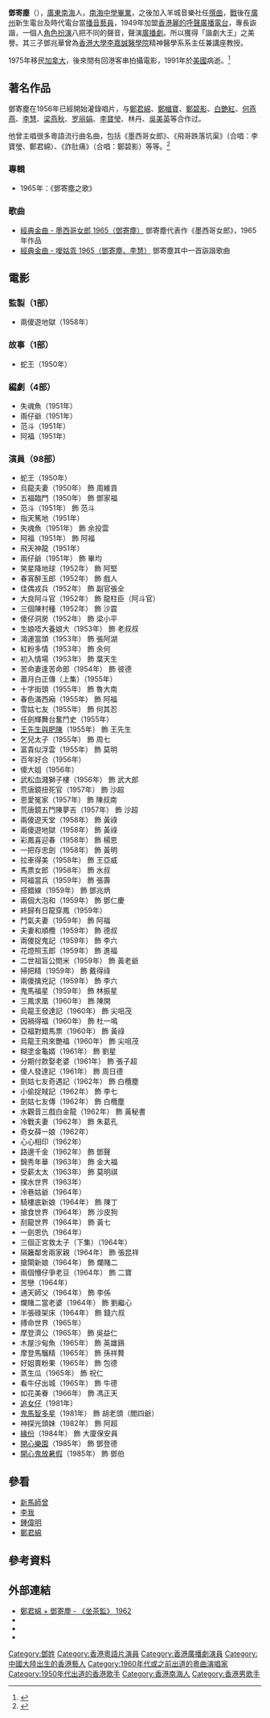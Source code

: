 {{藝人
|姓名 = 鄧寄塵
|類型 = 男演員
|圖片 = 鄧寄塵 1912-1991.jpg
|圖片尺寸 = 
|圖片簡介 = 
|原名 = 
|外文名 = 
|外號 = 
|羅馬拼音 = 
|英文名 = Kee-Chan Tang
Kei-Chan Tang
|暱稱 = 諧劇大王  
|其他藝名 = 鄧奇塵
|國籍 = {{CAN}}
|民族 = 漢族
|籍貫 = [[廣東省_(中華民國)|廣東]][[南海縣|南海]]
|出生日期 = {{birth date|1911|2|17}}
|出生地點 = {{ROC-1912|廣東省}}[[南海縣|南海縣]]
|逝世日期 = {{Death date and age|1991|7|2|1911|2|17}}
|逝世地點 = {{USA}}
|職業 = [[演員|演員]]、[[導演|導演]]、[[歌手|歌手]]
|語言 = 國語、台語、粵語、英語
|教育程度 = 
|宗教信仰 =
|配偶 = 
|兒女 = 長子：[[鄧兆中|鄧兆中]]<br>次子：不明<br>三子： [[鄧兆華|鄧兆華]]<br>四子：不明<br>孻子：不明
|女婿 = 
|音樂類型 = 
|演奏樂器 = 
|出身地 = 
|出道作 = 
|出道日期 = 
|代表作 = 
|活躍年代 = 1949年 - 1975年
|唱片公司 = [[鑽石唱片_(唱片公司)|鑽石唱片]]
|經紀公司 = [[麗的呼聲|麗的呼聲]]
|網站 = 
|相關團體 = 
|獎項 = [[香港星光大道|香港星光大道]]首批獲嘉許藝人（第29位）
|IMDb = 2203483
}}

'''鄧寄塵'''（{{bd|1912年|2月17日|1991年|7月2日}}），[[廣東|廣東]][[南海|南海]]人，[[南海中學|南海中學]][[畢業|畢業]]，之後加入羊城音樂社任[[DJ|撰曲]]，[[抗戰|戰]]後在[[廣州|廣州]]新生電台及時代電台當[[播音員|播音藝員]]，1949年加盟[[香港|香港]][[麗的呼聲|麗的呼聲]][[廣播|廣播]][[電台|電台]]，專長詼諧，一個人[[角色扮演|角色扮演]]八把不同的聲音，聲演[[廣播劇|廣播劇]]。所以獲得「諧劇大王」之美譽。其三子鄧兆華曾為[[香港大學|香港大學]][[李嘉誠醫學院|李嘉誠醫學院]]精神醫學系系主任兼講座教授。

1975年移民[[加拿大|加拿大]]，後來間有回港客串拍攝電影，1991年於[[美國|美國]]病逝。<ref>{{Cite web |url=http://www.todayonhistory.com/7/2/XieJuDaWangDengJiChenShiShi.htmln |title=谐剧大王邓寄尘逝世 |access-date=2017-04-15 |archive-date=2021-05-22 |archive-url=https://web.archive.org/web/20210522081220/http://www.todayonhistory.com/7/2/XieJuDaWangDengJiChenShiShi.htmln |dead-url=yes }}</ref>

==著名作品==
鄧寄塵在1956年已經開始灌錄唱片，与[[鄭君綿|鄭君綿]]、[[鄭幗寶|鄭幗寶]]、[[鄭碧影|鄭碧影]]、[[白艷紅|白艷紅]]、[[何燕燕|何燕燕]]、[[李慧|李慧]]、[[梁燕秋|梁燕秋]]、[[罗丽娟|罗丽娟]]、[[李寶瑩|李寶瑩]]、林丹、[[吳美英|吳美英]]等合作过。

他曾主唱很多粵語流行曲名曲，包括《墨西哥女郎》、《飛哥跌落坑渠》（合唱：李寶瑩、鄭君綿）、《詐肚痛》（合唱：鄭碧影）等等。<ref>{{cite web|url=http://www.last.fm/music/%E9%84%A7%E5%AF%84%E5%A1%B5|title=鄧寄塵|publisher=last.fm|accessdate=2009-12-02|archive-date=2016-03-09|archive-url=https://web.archive.org/web/20160309124218/http://www.last.fm/music/%E9%84%A7%E5%AF%84%E5%A1%B5|dead-url=no}}</ref>

===專輯===
* 1965年：《鄧寄塵之歌》

===歌曲===
*[http://www.youtube.com/watch?v=GaH18Llgf5c 經典金曲 - 墨西哥女郎 1965（鄧寄塵）] {{Wayback|url=http://www.youtube.com/watch?v=GaH18Llgf5c |date=20141027012949 }}鄧寄塵代表作《墨西哥女郎》，1965年作品
*[http://www.youtube.com/watch?v=nLv3lehkhUw 經典金曲 - 噯姑乖 1965（鄧寄塵、李慧）] {{Wayback|url=http://www.youtube.com/watch?v=nLv3lehkhUw |date=20190613235406 }}鄧寄塵其中一首詼諧歌曲

== 電影 ==
===監製（1部）===
* 兩傻遊地獄（1958年）

===故事（1部）===
* 蛇王（1950年）

===編劇（4部）===
* 失魂魚（1951年）
* 兩仔爺（1951年）
* 范斗（1951年）
* 阿福（1951年）

===演員（98部）===
* 蛇王（1950年）
* 烏龍夫妻（1950年） 飾 周維貢
* 五福臨門（1950年） 飾 鄧家福
* 范斗（1951年） 飾 范斗
* 指天篤地（1951年）
* 失魂魚（1951年） 飾 余投雲
* 阿福（1951年） 飾 阿福
* 飛天神龍（1951年）
* 兩仔爺（1951年） 飾 畢均
* 笑星降地球（1952年） 飾 阿堅
* 春宵醉玉郎（1952年） 飾 戲人
* 佳偶戎兵（1952年） 飾 副官張全
* 大良阿斗官（1952年） 飾 龍柱臣（阿斗官）
* 三個陳村種（1952年） 飾 沙震
* 傻仔洞房（1952年） 飾 梁小平
* 生娘唔大養娘大（1953年） 飾 老叔叔
* 鴻運當頭（1953年） 飾 張阿湖
* 紅粉多情（1953年） 飾 余何
* 初入情場（1953年） 飾 葉天生
* 苦命妻逢苦命郎（1954年） 飾 彼德
* 蕭月白正傳（上集）（1955年）
* 十字街頭（1955年） 飾 魯大南
* 春色滿西廂（1955年） 飾 阿福
* 雪姑七友（1955年） 飾 何其忍
* 任劍輝舞台奮鬥史（1955年）
* [[王先生與肥陳|王先生與肥陳]]（1955年） 飾 王先生
* 乞兒太子（1955年） 飾 周七
* 富貴似浮雲（1955年） 飾 莫明
* 百年好合（1956年）
* 傻大姐（1956年）
* 武松血濺獅子樓（1956年） 飾 武大郎
* 荒唐鏡扭死官（1957年） 飾 沙超
* 恩愛冤家（1957年） 飾 陳叔南
* 荒唐鏡五鬥陳夢吉（1957年） 飾 沙超
* 兩傻遊天堂（1958年） 飾 黃祿
* 兩傻遊地獄（1958年） 飾 黃祿
* 彩鳳喜迎春（1958年） 飾 楊恩
* 一把存忠劍（1958年） 飾 黃明
* 拉車得美（1958年） 飾 王亞威
* 馬票女郎（1958年） 飾 水叔
* 阿福當兵（1959年） 飾 張壽
* 搭錯線（1959年） 飾 鄧兆炳
* 兩個大泡和（1959年） 飾 鄧仁慶
* 終歸有日龍穿鳳（1959年）
* 鬥氣夫妻（1959年） 飾 阿福
* 夫妻和順欖（1959年） 飾 德叔
* 兩傻捉鬼記（1959年） 飾 李六
* 花燈照玉郎（1959年） 飾 進福
* 二世祖盲公問米（1959年） 飾 黃老爺
* 掃把精（1959年） 飾 戴得祿
* 兩傻擒兇記（1959年） 飾 李六
* 鬼馬福星（1959年） 飾 林振星
* 三鳳求凰（1960年） 飾 陳開
* 烏龍王發達記（1960年） 飾 尖咀茂
* 因禍得福（1960年） 飾 杜一鳴
* 亞福對錯馬票（1960年） 飾 黃祿
* 烏龍王飛來艷福（1960年） 飾 尖咀茂
* 糊塗金龜婿（1961年） 飾 劉星
* 分期付款娶老婆（1961年） 飾 張子超
* 傻人發達記（1961年） 飾 周日德
* 劍姑七友奇遇記（1962年） 飾 白欖塵
* 小偷捉賊記（1962年） 飾 李七
* 劍姑七友傳（1962年） 飾 白欖塵
* 水觀音三戲白金龍（1962年） 飾 黃秘書
* 冷戰夫妻（1962年） 飾 朱葛孔
* 奇女薛一娘（1962年）
* 心心相印（1962年）
* 路邊千金（1962年） 飾 鄧聲
* 錦秀年華（1963年） 飾 金大福
* 受薪太太（1963年） 飾 莫明祺
* 撲水世界（1963年）
* 冷巷姑爺（1964年）
* 騎樓底新娘（1964年） 飾 陳丁
* 搶食世界（1964年） 飾 沙皮狗
* 刮龍世界（1964年） 飾 黃七
* 一劍恩仇（1964年）
* 三個正宮救太子（下集）（1964年）
* 隔籬鄰舍兩家親（1964年） 飾 張昆祥
* 搶閘新娘（1964年） 飾 爛賭二
* 兩個懵仔爭老豆（1964年） 飾 二寶
* 苦戀（1964年）
* 通天師父（1964年） 飾 李係
* 爛賭二當老婆（1964年） 飾 劉繼心
* 半張碌架床（1964年） 飾 錢六叔
* 搏命世界（1965年）
* 摩登濟公（1965年） 飾 吳益仁
* 木屋沙甸魚（1965年） 飾 英雄鷄
* 摩登馬騮精（1965年） 飾 孫祥贅
* 好姐賣粉果（1965年） 飾 包德
* 蒸生瓜（1965年） 飾 祝仁
* 看牛仔出城（1965年） 飾 牛德
* 如花美眷（1966年） 飾 馮正天
* [[追女仔|追女仔]]（1981年）
* [[鬼馬智多星|鬼馬智多星]]（1981年） 飾 胡老頭（閻四爺）
* 神探光頭妹（1982年） 飾 阿超
* [[緣份|緣份]]（1984年） 飾 大廈保安員
* [[開心樂園|開心樂園]]（1985年） 飾 鄧登德
* [[開心鬼放暑假|開心鬼放暑假]]（1985年） 飾 鄧伯

==參看==
* [[新馬師曾|新馬師曾]]
* [[李我|李我]]
* [[鍾偉明|鍾偉明]]
* [[鄭君綿|鄭君綿]]

==參考資料==
<references/>

==外部連結==
* [http://www.youtube.com/watch?v=ETojroS9Fp0&NR=1 鄭君綿 + 鄧寄塵 - 《坐茶監》 1962] {{Wayback|url=http://www.youtube.com/watch?v=ETojroS9Fp0&NR=1 |date=20190613235423 }}
* {{Hkmdb name}} 
* {{discogs artist}} 
* {{IMDb name|nm3911700}}

{{香港星光大道巨星掌印}}

[[Category:鄧姓|Category:鄧姓]]
[[Category:香港粵語片演員|Category:香港粵語片演員]]
[[Category:香港廣播劇演員|Category:香港廣播劇演員]]
[[Category:中國大陸出生的香港藝人|Category:中國大陸出生的香港藝人]]
[[Category:1960年代或之前出道的粵曲演唱家|Category:1960年代或之前出道的粵曲演唱家]]
[[Category:1950年代出道的香港歌手|Category:1950年代出道的香港歌手]]
[[Category:香港南海人|Category:香港南海人]]
[[Category:香港男歌手|Category:香港男歌手]]